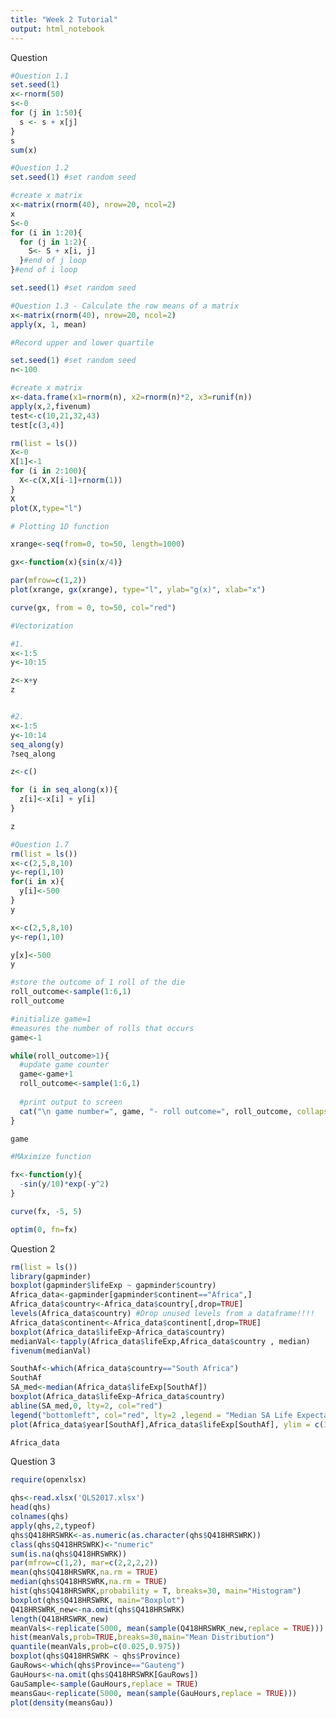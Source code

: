 ```yaml
---
title: "Week 2 Tutorial"
output: html_notebook
---
```


Question

```r
#Question 1.1
set.seed(1)
x<-rnorm(50)
s<-0
for (j in 1:50){
  s <- s + x[j] 
}
s
sum(x)

#Question 1.2
set.seed(1) #set random seed

#create x matrix
x<-matrix(rnorm(40), nrow=20, ncol=2)
x
S<-0
for (i in 1:20){
  for (j in 1:2){
    S<- S + x[i, j] 
  }#end of j loop
}#end of i loop

set.seed(1) #set random seed

#Question 1.3 - Calculate the row means of a matrix
x<-matrix(rnorm(40), nrow=20, ncol=2)
apply(x, 1, mean)

#Record upper and lower quartile

set.seed(1) #set random seed
n<-100

#create x matrix
x<-data.frame(x1=rnorm(n), x2=rnorm(n)*2, x3=runif(n))
apply(x,2,fivenum)
test<-c(10,21,32,43)
test[c(3,4)]

rm(list = ls())
X<-0
X[1]<-1
for (i in 2:100){
  X<-c(X,X[i-1]+rnorm(1))
}
X
plot(X,type="l")

# Plotting 1D function

xrange<-seq(from=0, to=50, length=1000)

gx<-function(x){sin(x/4)}

par(mfrow=c(1,2))
plot(xrange, gx(xrange), type="l", ylab="g(x)", xlab="x")

curve(gx, from = 0, to=50, col="red")

#Vectorization

#1.
x<-1:5
y<-10:15

z<-x+y
z


#2.
x<-1:5
y<-10:14
seq_along(y)
?seq_along

z<-c()

for (i in seq_along(x)){
  z[i]<-x[i] + y[i]
}

z

#Question 1.7
rm(list = ls())
x<-c(2,5,8,10)
y<-rep(1,10)
for(i in x){
  y[i]<-500
}
y

x<-c(2,5,8,10)
y<-rep(1,10)

y[x]<-500
y

#store the outcome of 1 roll of the die
roll_outcome<-sample(1:6,1)
roll_outcome

#initialize game=1
#measures the number of rolls that occurs
game<-1

while(roll_outcome>1){
  #update game counter
  game<-game+1
  roll_outcome<-sample(1:6,1)
  
  #print output to screen
  cat("\n game number=", game, "- roll outcome=", roll_outcome, collapse="")
}

game

#MAximize function

fx<-function(y){
  -sin(y/10)*exp(-y^2)
}

curve(fx, -5, 5)

optim(0, fn=fx)

```

Question 2

```r
rm(list = ls())
library(gapminder)
boxplot(gapminder$lifeExp ~ gapminder$country)
Africa_data<-gapminder[gapminder$continent=="Africa",]
Africa_data$country<-Africa_data$country[,drop=TRUE]
levels(Africa_data$country) #Drop unused levels from a dataframe!!!!
Africa_data$continent<-Africa_data$continent[,drop=TRUE]
boxplot(Africa_data$lifeExp~Africa_data$country)
medianVal<-tapply(Africa_data$lifeExp,Africa_data$country , median)
fivenum(medianVal)

SouthAf<-which(Africa_data$country=="South Africa")
SouthAf
SA_med<-median(Africa_data$lifeExp[SouthAf])
boxplot(Africa_data$lifeExp~Africa_data$country)
abline(SA_med,0, lty=2, col="red")
legend("bottomleft", col="red", lty=2 ,legend = "Median SA Life Expectancy", bty="n")
plot(Africa_data$year[SouthAf],Africa_data$lifeExp[SouthAf], ylim = c(30, 65))

Africa_data
```


Question 3

```r
require(openxlsx)

qhs<-read.xlsx('QLS2017.xlsx')
head(qhs)
colnames(qhs)
apply(qhs,2,typeof)
qhs$Q418HRSWRK<-as.numeric(as.character(qhs$Q418HRSWRK))
class(qhs$Q418HRSWRK)<-"numeric"
sum(is.na(qhs$Q418HRSWRK))
par(mfrow=c(1,2), mar=c(2,2,2,2))
mean(qhs$Q418HRSWRK,na.rm = TRUE)
median(qhs$Q418HRSWRK,na.rm = TRUE)
hist(qhs$Q418HRSWRK,probability = T, breaks=30, main="Histogram")
boxplot(qhs$Q418HRSWRK, main="Boxplot")
Q418HRSWRK_new<-na.omit(qhs$Q418HRSWRK)
length(Q418HRSWRK_new)
meanVals<-replicate(5000, mean(sample(Q418HRSWRK_new,replace = TRUE)))
hist(meanVals,prob=TRUE,breaks=30,main="Mean Distribution")
quantile(meanVals,prob=c(0.025,0.975))
boxplot(qhs$Q418HRSWRK ~ qhs$Province)
GauRows<-which(qhs$Province=="Gauteng")
GauHours<-na.omit(qhs$Q418HRSWRK[GauRows])
GauSample<-sample(GauHours,replace = TRUE)
meansGau<-replicate(5000, mean(sample(GauHours,replace = TRUE)))
plot(density(meansGau))
```


